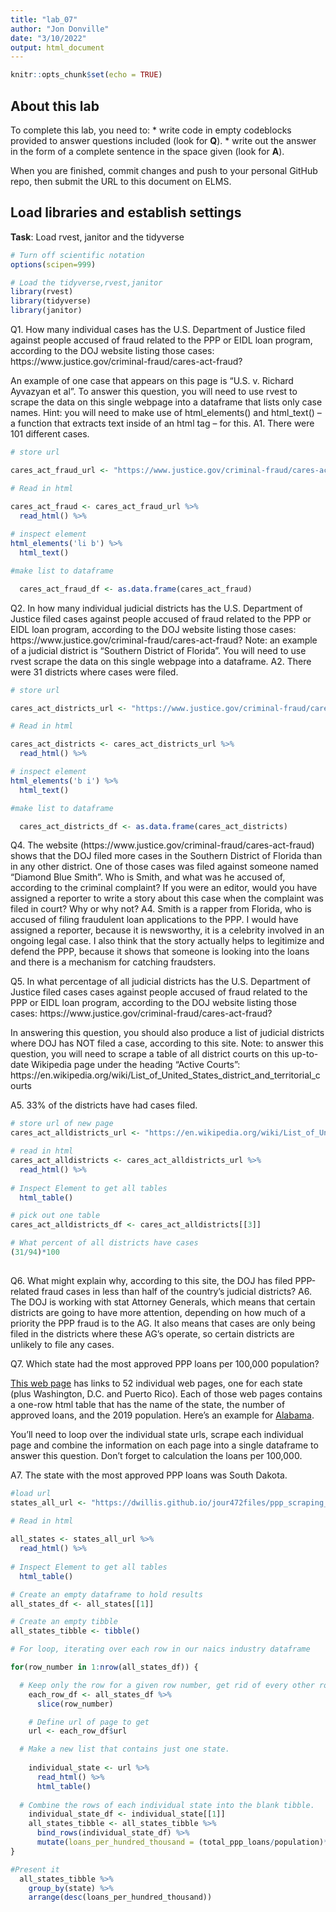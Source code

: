 ```yaml
---
title: "lab_07"
author: "Jon Donville"
date: "3/10/2022"
output: html_document
---
```


```r
knitr::opts_chunk$set(echo = TRUE)
```

## About this lab

To complete this lab, you need to:
* write code in empty codeblocks provided to answer questions included (look for **Q**).
* write out the answer in the form of a complete sentence in the space given (look for **A**).

When you are finished, commit changes and push to your personal GitHub repo, then submit the URL to this document on ELMS.

## Load libraries and establish settings
**Task**: Load rvest, janitor and the tidyverse
```r
# Turn off scientific notation
options(scipen=999)

# Load the tidyverse,rvest,janitor
library(rvest)
library(tidyverse)
library(janitor)
```


Q1. How many individual cases has the U.S. Department of Justice filed against people accused of fraud related to the PPP or EIDL loan program, according to the DOJ website listing those cases: https://www.justice.gov/criminal-fraud/cares-act-fraud?  

An example of one case that appears on this page is "U.S. v. Richard Ayvazyan et al". To answer this question, you will need to use rvest to scrape the data on this single webpage into a dataframe that lists only case names. Hint: you will need to make use of html_elements() and html_text() -- a function that extracts text inside of an html tag -- for this.
A1.
There were 101 different cases. 
```r

# store url 

cares_act_fraud_url <- "https://www.justice.gov/criminal-fraud/cares-act-fraud"

# Read in html

cares_act_fraud <- cares_act_fraud_url %>%
  read_html() %>% 
  
# inspect element 
html_elements('li b') %>% 
  html_text()

#make list to dataframe 

  cares_act_fraud_df <- as.data.frame(cares_act_fraud)


```

Q2. In how many individual judicial districts has the U.S. Department of Justice filed cases against people accused of fraud related to the PPP or EIDL loan program, according to the DOJ website listing those cases: https://www.justice.gov/criminal-fraud/cares-act-fraud?  Note: an example of a judicial district is "Southern District of Florida". You will need to use rvest scrape the data on this single webpage into a dataframe.
A2.
There were 31 districts where cases were filed. 

```r
# store url 

cares_act_districts_url <- "https://www.justice.gov/criminal-fraud/cares-act-fraud"

# Read in html

cares_act_districts <- cares_act_districts_url %>%
  read_html() %>% 

# inspect element 
html_elements('b i') %>% 
  html_text()

#make list to dataframe 

  cares_act_districts_df <- as.data.frame(cares_act_districts)

```

Q4. The website (https://www.justice.gov/criminal-fraud/cares-act-fraud) shows that the DOJ filed more cases in the Southern District of Florida than in any other district. One of those cases was filed against someone named "Diamond Blue Smith". Who is Smith, and what was he accused of, according to the criminal complaint? If you were an editor, would you have assigned a reporter to write a story about this case when the complaint was filed in court? Why or why not?
A4.
Smith is a rapper from Florida, who is accused of filing fraudulent loan applications to the PPP. I would have assigned a reporter, because it is newsworthy, it is a celebrity involved in an ongoing legal case. I also think that the story actually helps to legitimize and defend the PPP, because it shows that someone is looking into the loans and there is a mechanism for catching fraudsters. 

Q5. In what percentage of all judicial districts has the U.S. Department of Justice filed cases cases against people accused of fraud related to the PPP or EIDL loan program, according to the DOJ website listing those cases: https://www.justice.gov/criminal-fraud/cares-act-fraud? 

In answering this question, you should also produce a list of judicial districts where DOJ has NOT filed a case, according to this site.  Note: to answer this question, you will need to scrape a table of all district courts on this up-to-date Wikipedia page under the heading "Active Courts": https://en.wikipedia.org/wiki/List_of_United_States_district_and_territorial_courts  

A5.
33% of the districts have had cases filed. 

```r

# store url of new page 
cares_act_alldistricts_url <- "https://en.wikipedia.org/wiki/List_of_United_States_district_and_territorial_courts"

# read in html
cares_act_alldistricts <- cares_act_alldistricts_url %>%
  read_html() %>% 
  
# Inspect Element to get all tables 
  html_table() 

# pick out one table 
cares_act_alldistricts_df <- cares_act_alldistricts[[3]]

# What percent of all districts have cases
(31/94)*100
  
```
Q6. What might explain why, according to this site, the DOJ has filed PPP-related fraud cases in less than half of the country's judicial districts?
A6.
The DOJ is working with stat Attorney Generals, which means that certain districts are going to have more attention, depending on how much of a priority the PPP fraud is to the AG. It also means that cases are only being filed in the districts where these AG's operate, so certain districts are unlikely to file any cases. 


Q7. Which state had the most approved PPP loans per 100,000 population? 

[This web page](https://dwillis.github.io/jour472files/ppp_scraping_example/index.html) has links to 52 individual web pages, one for each state (plus Washington, D.C. and Puerto Rico). Each of those web pages contains a one-row html table that has the name of the state, the number of approved loans, and the 2019 population. Here's an example for [Alabama](https://dwillis.github.io/jour472files/ppp_scraping_example/states/alabama.html).

You'll need to loop over the individual state urls, scrape each individual page and combine the information on each page into a single dataframe to answer this question. Don't forget to calculation the loans per 100,000.

A7.
The state with the most approved PPP loans was South Dakota. 

```r

#load url
states_all_url <- "https://dwillis.github.io/jour472files/ppp_scraping_example/index.html" 
  
# Read in html

all_states <- states_all_url %>%
  read_html() %>% 
  
# Inspect Element to get all tables 
  html_table()

# Create an empty dataframe to hold results
all_states_df <- all_states[[1]]

# Create an empty tibble
all_states_tibble <- tibble() 

# For loop, iterating over each row in our naics industry dataframe

for(row_number in 1:nrow(all_states_df)) {

  # Keep only the row for a given row number, get rid of every other row
    each_row_df <- all_states_df %>%
      slice(row_number) 

    # Define url of page to get
    url <- each_row_df$url 

  # Make a new list that contains just one state. 
    
    individual_state <- url %>%
      read_html() %>%
      html_table()
    
  # Combine the rows of each individual state into the blank tibble. 
    individual_state_df <- individual_state[[1]]
    all_states_tibble <- all_states_tibble %>% 
      bind_rows(individual_state_df) %>% 
      mutate(loans_per_hundred_thousand = (total_ppp_loans/population)*100000) 
}

#Present it 
  all_states_tibble %>% 
    group_by(state) %>% 
    arrange(desc(loans_per_hundred_thousand))

```

